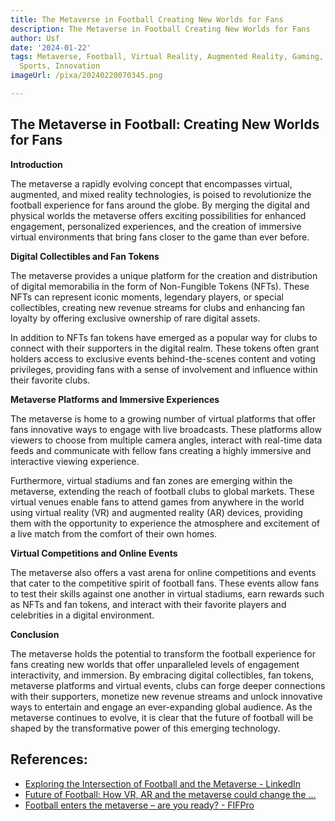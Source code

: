 ```yaml
---
title: The Metaverse in Football Creating New Worlds for Fans
description: The Metaverse in Football Creating New Worlds for Fans
author: Usf
date: '2024-01-22'
tags: Metaverse, Football, Virtual Reality, Augmented Reality, Gaming, Technology,
  Sports, Innovation
imageUrl: /pixa/20240220070345.png

---
```

## The Metaverse in Football: Creating New Worlds for Fans

**Introduction**

The metaverse  a rapidly evolving concept that encompasses virtual, augmented, and  mixed reality technologies, is poised to revolutionize the football experience for fans around the globe. By merging the digital  and physical worlds the metaverse offers exciting  possibilities for enhanced engagement, personalized experiences, and  the creation of immersive virtual environments that bring fans closer to the game than  ever before.

**Digital Collectibles  and Fan Tokens**

The metaverse provides a unique platform  for  the creation and distribution of digital memorabilia in the form of Non-Fungible Tokens (NFTs). These NFTs can represent iconic moments, legendary players, or special collectibles, creating new revenue streams for clubs and enhancing fan loyalty  by offering exclusive ownership  of rare digital assets.

In addition to NFTs fan tokens have  emerged as a popular way for clubs to connect with their supporters in the digital realm. These tokens  often grant holders access  to exclusive events behind-the-scenes content and voting  privileges, providing fans with a sense of involvement and influence within their favorite clubs.

**Metaverse Platforms  and  Immersive Experiences**

The metaverse is home to a growing number  of virtual platforms that  offer fans innovative ways to engage with live broadcasts.  These platforms allow viewers to choose from multiple camera angles, interact with real-time data feeds and communicate with fellow fans creating a highly immersive and interactive viewing experience.

Furthermore, virtual stadiums and fan  zones are emerging within  the metaverse, extending the reach of football clubs to global markets. These virtual venues enable fans to  attend games from anywhere in the world using virtual reality (VR) and augmented reality (AR) devices,  providing  them with the opportunity to experience the atmosphere and excitement of a live  match from the comfort of  their own  homes.

**Virtual Competitions and Online Events**

The metaverse also offers a  vast arena for  online competitions and events  that cater to the  competitive spirit of football fans. These events allow fans to test their skills against one another in virtual stadiums, earn rewards such as NFTs and fan tokens, and interact with their favorite players and celebrities in a digital environment.

**Conclusion**

The metaverse holds the  potential to transform the football experience for fans creating  new  worlds that offer unparalleled  levels of engagement interactivity, and immersion. By embracing digital collectibles, fan tokens, metaverse platforms and virtual events, clubs can forge deeper connections with their supporters, monetize new revenue streams  and  unlock innovative ways to entertain and engage an ever-expanding global audience. As the metaverse continues to evolve, it is  clear  that the future of  football will be shaped by the transformative power of this  emerging technology.

## References:
- [Exploring the Intersection of Football and the Metaverse - LinkedIn](https://www.linkedin.com/pulse/exploring-intersection-football-metaverse-unlocking-new-mohit-s-jain)
- [Future of Football: How VR, AR and the metaverse could change the ...](https://www.skysports.com/football/news/11095/12927871/future-of-football-how-vr-ar-and-the-metaverse-could-change-the-fan-experience-beyond-recognition)
- [Football enters the metaverse – are you ready? - FIFPro](https://fifpro.org/en/player-iq/foresight/football-enters-the-metaverse-are-you-ready/)
